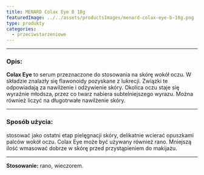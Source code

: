 ```yaml
---
title: MENARD Colax Eye B 18g
featuredImage: ../../assets/productsImages/menard-colax-eye-b-18g.png
type: produkty
categories:
  - przeciwstarzeniowe
---
```



<Colax />

---

<h3>Opis:</h3>

**Colax Eye** to serum przeznaczone do stosowania na skórę wokół oczu. W składzie znalazły się flawonoidy pozyskane z lukrecji. Związki te odpowiadają za nawilżenie i odżywienie skóry. Okolica oczu staje się wyraźnie młodsza, przez co twarz nabiera subtelniejszego wyrazu. Można również liczyć na długotrwałe nawilżenie skóry.

---

### Sposób użycia:

stosować jako ostatni etap pielęgnacji skóry, delikatnie wcierać opuszkami palców wokół oczu. Colax Eye może być używany również rano. Mniejszą ilość wmasować dobrze w skórę przed przystąpieniem do makijażu.

---

**Stosowanie:** rano, wieczorem.
